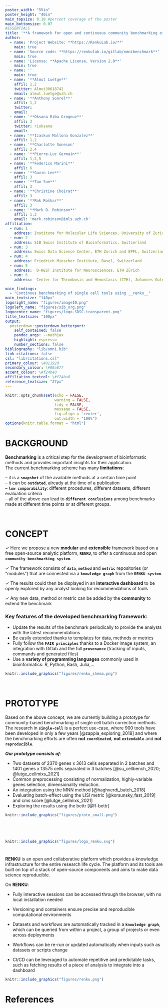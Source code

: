 ```yaml
---
poster_width: "55in"
poster_height: "40in"
main_topsize: 0.18 #percent coverage of the poster
main_bottomsize: 0.07
#ESSENTIALS
title: '**A framework for open and continuous community benchmarking of bioinformatic tools**'
author:
  - name: 'Project Website: **https://RenkuLab.io/**'
    main: true
  - name: 'Source code: **https://renkulab.io/gitlab/omnibenchmark**'
    main: true
  - name: 'License: **Apache License, Version 2.0**'
    main: true
  - name: ''
    main: true
  - name: '**Almut Luetge**'
    affil: 1,2
    twitter: Almut30618742 
    email: almut.luetge@uzh.ch
  - name: '**Anthony Sonrel**'
    affil: 1,2
    twitter:  
    email: 
  - name: '**Oksana Riba Grognuz**'
    affil: 3
    twitter: rioksana
    email: 
  - name: '**Izaskun Mallona Gonzalez**'
    affil: 1,2
  - name: '**Charlotte Soneson'
    affil: 2,4
  - name: '**Pierre-Luc Germain**'
    affil: 1,2,5
  - name: '**Federico Marini**'
    affil: 6
  - name: '**Gavin Lee**'
    affil: 3
  - name: '**Tao Sun**'
    affil: 3
  - name: '**Christine Choirat**'
    affil: 3
  - name: '**Rok Roškar**'
    affil: 3
  - name: '**Mark D. Robinson**'
    affil: 1,2
    email: 'mark.robinson@imls.uzh.ch'
affiliation:
  - num: 1
    address: Institute for Molecular Life Sciences, University of Zurich, Switzerland
  - num: 2
    address: SIB Swiss Institute of Bioinformatics, Switzerland
  - num: 3
    address: Swiss Data Science Center, ETH Zurich and EPFL, Switzerland
  - num: 4
    address: Friedrich Miescher Institute, Basel, Switzerland
  - num: 5
    address:  D-HEST Institute for Neurosciences, ETH Zürich
  - num: 6
    address:  Center for Thrombosis and Hemostasis (CTH), Johannes Gutenberg University Mainz

main_findings:
  - "Continous benchmarking of single cell tools using __renku__"
main_textsize: "140px"
logoright_name: "figures/image10.png"
logoleft_name: "figures/sib_org.png"
logocenter_name: "figures/logo-SDSC-transparent.png"
title_textsize: "100px"
output: 
  posterdown::posterdown_betterport:
    self_contained: false
    pandoc_args: --mathjax
    highlight: espresso
    number_sections: false
bibliography: "lib/omni.bib"
link-citations: false
csl: "lib/citations.csl"
primary_colour: \#01192d 
secondary_colour: \#00a877
accent_colour: \#f24ba0
affiliation_textcol: \#f24ba0
reference_textsize: "27px"
---
```

<style>
#main-img-left {
 width: 6%;
}
#main-img-center {
 width: 10%;
}
#main-img-right {
 width: 8%;
}
</style>


```r
knitr::opts_chunk$set(echo = FALSE,
                      warning = FALSE,
                      tidy = FALSE,
                      message = FALSE,
                      fig.align = 'center',
                      out.width = "100%")
options(knitr.table.format = "html") 
```
  
#

# BACKGROUND


**Benchmarking** is a critical step for the development of bioinformatic methods and provides important insights for their application.  
The current benchmarking scheme has many **limitations**:

-- it is a **`snapshot`** of the available methods at a certain time point  
-- it can be **`outdated`**, already at the time of a publication  
-- **`low comparability`**: different procedures, different datasets, different evaluation criteria  
-- all of the above can lead to **`different conclusions`** among benchmarks made at different time points or at different groups.  

<br/>

#  
  
# CONCEPT 

$\checkmark$ Here we propose a new **modular** and **extensible** framework based on a free open-source analytic platform, **`RENKU`**, to offer a continuous and open **`community benchmarking system`**.

$\checkmark$ The framework consists of **`data`**, **`method`** and **`metric`** repositories (or “modules”) that are connected via a **`knowledge graph`** from the **`RENKU system`**. 

$\checkmark$ The results could then be displayed in an **interactive dashboard** to be openly explored by any analyst looking for recommendations of tools

$\checkmark$ Any new data, method or metric can be added by the **community** to extend the benchmark


### Key features of the developed benchmarking framework: 

+ Update the results of the benchmark periodically to provide the analysts with the latest recommendations
+ Be easily extended thanks to templates for data, methods or metrics
+ Fully follow the **`FAIR principles`** thanks to a Docker image system, an integration with Gitlab and the full **`provenance`** (tracking of inputs, commands and generated files)
+ Use a **variety of programming languages** commonly used in bioinformatics: R, Python, Bash, Julia,...

```r


knitr::include_graphics("figures/renku_shema.png")
``` 

<br/>

#

# PROTOTYPE 

Based on the above concept, we are currently building a prototype for community-based benchmarking of single cell batch correction methods. 
The research in **`single-cell`** is a perfect use-case, where 900 tools have been developed in only a few years [@zappia_exploring_2018] and where the benchmarking efforts are often **not** **`coordinated`**, **not** **`extendable`** and **not** **`reproducible`**.

**_Our prototype consists of_**:

+ Two datasets of 2370 genes x 3613 cells separated in 2 batches  and 1401 genes x 13575 cells separated in 3 batches [@su_cellbench_2020; @lutge_cellmixs_2021]
+ Common preprocessing consisting of normalization, highly-variable genes selection, dimensionality reduction. 
+ An integration using the MNN method [@haghverdi_batch_2018]
+ Evaluating batch-effect using the LISI metric [@korsunsky_fast_2019] and cms score [@lutge_cellmixs_2021]
+ Exploring the results using the bettr [@R-bettr]

```r

knitr::include_graphics("figures/proto_small.png")
``` 

<br/>

#

```r
knitr::include_graphics("figures/logo_renku.svg")
``` 

#

**RENKU** is an open and collaborative platform which provides a knowledge infrastructure for the entire research life cycle. The platform and its tools are built on top of a stack of open-source components and aims to make data science reproducible. 

On **RENKU**:

+ Fully interactive sessions can be accessed through the browser, with no local installation needed

+ Versioning and containers ensure precise and reproducible computational environments

+ Datasets and workflows are automatically tracked in a **`knowledge graph`**, which can be queried from within a project, a group of projects or even across deployments

+ Workflows can be re-run or updated automatically when inputs such as datasets or scripts change 

+ CI/CD can be leveraged to automate repetitive and predictable tasks, such as fetching results of a piece of analysis to integrate into a dashboard


```r
knitr::include_graphics("figures/renku.png")
``` 

# References
